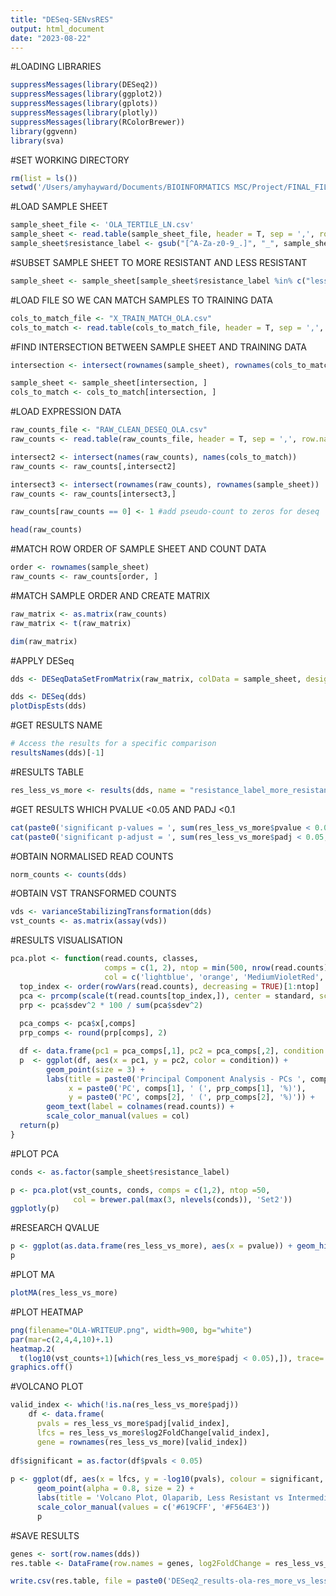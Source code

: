 ```yaml
---
title: "DESeq-SENvsRES"
output: html_document
date: "2023-08-22"
---
```


#LOADING LIBRARIES
```r
suppressMessages(library(DESeq2))
suppressMessages(library(ggplot2))
suppressMessages(library(gplots))
suppressMessages(library(plotly))
suppressMessages(library(RColorBrewer))
library(ggvenn)
library(sva)
```


#SET WORKING DIRECTORY
```r
rm(list = ls())
setwd('/Users/amyhayward/Documents/BIOINFORMATICS MSC/Project/FINAL_FILES')
```

#LOAD SAMPLE SHEET
```r
sample_sheet_file <- 'OLA_TERTILE_LN.csv'
sample_sheet <- read.table(sample_sheet_file, header = T, sep = ',', row.names = 1)
sample_sheet$resistance_label <- gsub("[^A-Za-z0-9_.]", "_", sample_sheet$resistance_label)
```

#SUBSET SAMPLE SHEET TO MORE RESISTANT AND LESS RESISTANT
```r
sample_sheet <- sample_sheet[sample_sheet$resistance_label %in% c("less_resistant", "more_resistant"), ]
```

#LOAD FILE SO WE CAN MATCH SAMPLES TO TRAINING DATA
```r
cols_to_match_file <- "X_TRAIN_MATCH_OLA.csv"
cols_to_match <- read.table(cols_to_match_file, header = T, sep = ',', row.names = 1, check.names = F)
```

#FIND INTERSECTION BETWEEN SAMPLE SHEET AND TRAINING DATA
```r
intersection <- intersect(rownames(sample_sheet), rownames(cols_to_match))

sample_sheet <- sample_sheet[intersection, ]
cols_to_match <- cols_to_match[intersection, ]
```


#LOAD EXPRESSION DATA
```r
raw_counts_file <- "RAW_CLEAN_DESEQ_OLA.csv"
raw_counts <- read.table(raw_counts_file, header = T, sep = ',', row.names = 1, check.names = F)
```


```r
intersect2 <- intersect(names(raw_counts), names(cols_to_match))
raw_counts <- raw_counts[,intersect2]

intersect3 <- intersect(rownames(raw_counts), rownames(sample_sheet))
raw_counts <- raw_counts[intersect3,]

raw_counts[raw_counts == 0] <- 1 #add pseudo-count to zeros for deseq
```


```r
head(raw_counts)
```

#MATCH ROW ORDER OF SAMPLE SHEET AND COUNT DATA
```r
order <- rownames(sample_sheet)
raw_counts <- raw_counts[order, ]
```

#MATCH SAMPLE ORDER AND CREATE MATRIX
```r
raw_matrix <- as.matrix(raw_counts)
raw_matrix <- t(raw_matrix)
```

```r
dim(raw_matrix)
```


#APPLY DESeq

```r
dds <- DESeqDataSetFromMatrix(raw_matrix, colData = sample_sheet, design = ~resistance_label)
```


```r
dds <- DESeq(dds)
plotDispEsts(dds)
```

#GET RESULTS NAME
```r
# Access the results for a specific comparison
resultsNames(dds)[-1]
```

#RESULTS TABLE
```r
res_less_vs_more <- results(dds, name = "resistance_label_more_resistant_vs_less_resistant")
```

#GET RESULTS WHICH PVALUE <0.05 AND PADJ <0.1
```r
cat(paste0('significant p-values = ', sum(res_less_vs_more$pvalue < 0.05, na.rm = T), '\n'))
cat(paste0('significant p-adjust = ', sum(res_less_vs_more$padj < 0.05, na.rm = T), '\n'))
```


#OBTAIN NORMALISED READ COUNTS
```r
norm_counts <- counts(dds) 
```

#OBTAIN VST TRANSFORMED COUNTS
```r
vds <- varianceStabilizingTransformation(dds)
vst_counts <- as.matrix(assay(vds))
```


#RESULTS VISUALISATION
```r
pca.plot <- function(read.counts, classes, 
                     comps = c(1, 2), ntop = min(500, nrow(read.counts)), standard = T,
                     col = c('lightblue', 'orange', 'MediumVioletRed', 'SpringGreen')){
  top_index <- order(rowVars(read.counts), decreasing = TRUE)[1:ntop]
  pca <- prcomp(scale(t(read.counts[top_index,]), center = standard, scale = standard))
  prp <- pca$sdev^2 * 100 / sum(pca$sdev^2)
  
  pca_comps <- pca$x[,comps]
  prp_comps <- round(prp[comps], 2)

  df <- data.frame(pc1 = pca_comps[,1], pc2 = pca_comps[,2], condition = classes)
  p  <- ggplot(df, aes(x = pc1, y = pc2, color = condition)) + 
        geom_point(size = 3) + 
        labs(title = paste0('Principal Component Analysis - PCs ', comps[1] , ' and ', comps[2]), 
             x = paste0('PC', comps[1], ' (', prp_comps[1], '%)'), 
             y = paste0('PC', comps[2], ' (', prp_comps[2], '%)')) + 
        geom_text(label = colnames(read.counts)) +
        scale_color_manual(values = col)
  return(p)
}
```

#PLOT PCA

```r

conds <- as.factor(sample_sheet$resistance_label)

p <- pca.plot(vst_counts, conds, comps = c(1,2), ntop =50, 
              col = brewer.pal(max(3, nlevels(conds)), 'Set2'))
ggplotly(p)
```


#RESEARCH QVALUE
```r
p <- ggplot(as.data.frame(res_less_vs_more), aes(x = pvalue)) + geom_histogram(fill = '#619CFF', bins = 100)
p

```

#PLOT MA
```r
plotMA(res_less_vs_more)
```


#PLOT HEATMAP
```r
png(filename="OLA-WRITEUP.png", width=900, bg="white")
par(mar=c(2,4,4,10)+.1)
heatmap.2(
  t(log10(vst_counts+1)[which(res_less_vs_more$padj < 0.05),]), trace='none', cexRow=1.5,cexCol=1,margins=c(12,8))
graphics.off()
```


#VOLCANO PLOT
```r
valid_index <- which(!is.na(res_less_vs_more$padj))
    df <- data.frame(
      pvals = res_less_vs_more$padj[valid_index],
      lfcs = res_less_vs_more$log2FoldChange[valid_index],
      gene = rownames(res_less_vs_more)[valid_index])
  
df$significant = as.factor(df$pvals < 0.05)
    
p <- ggplot(df, aes(x = lfcs, y = -log10(pvals), colour = significant, gene = gene)) +
      geom_point(alpha = 0.8, size = 2) +
      labs(title = 'Volcano Plot, Olaparib, Less Resistant vs Intermediate',x = 'log2 fold change', y = '-log10 p-value') +
      scale_color_manual(values = c('#619CFF', '#F564E3'))
      p
```


#SAVE RESULTS
```r
genes <- sort(row.names(dds))
res.table <- DataFrame(row.names = genes, log2FoldChange = res_less_vs_more$log2FoldChange, pvalue = res_less_vs_more$pvalue, padj = res_less_vs_more$padj)

write.csv(res.table, file = paste0('DESeq2_results-ola-res_more_vs_less_res.csv'))
```